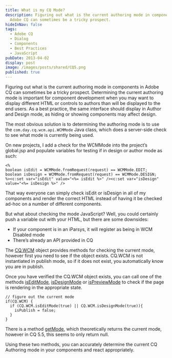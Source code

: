 ```yaml
---
title: What is my CQ Mode?
description: Figuring out what is the current authoring mode in components in
  Adobe CQ can sometimes be a tricky prospect.
hideInNav: false
tags:
  - Adobe CQ
  - Dialog
  - Components
  - Best Practices
  - JavaScript
pubDate: 2013-04-02
display: post
image: /images/posts/shared/CQ5.png
published: true
---
```


Figuring out what is the current authoring mode in components in Adobe CQ can sometimes be a tricky prospect. Determining the current authoring mode is important for component development when you may want to display different HTML or controls to authors than will be displayed to the end users. As a best practice, the same interface should display in Author and Design mode, as hiding or showing components may affect design.

The most obvious solution is to determining the authoring mode is to use the `com.day.cq.wcm.api.WCMMode` Java class, which does a server-side check to see what mode is currently being used. 

On new projects, I add a check for the WCMMode into the project’s global.jsp and populate variables for testing if in design or author mode as such:

```
<%
boolean isEdit = WCMMode.fromRequest(request) == WCMMode.EDIT;
boolean isDesign = WCMMode.fromRequest(request) == WCMMode.DESIGN;
%><c:set var="isEdit" value="<%= isEdit %>" /><c:set var="isDesign" value="<%= isDesign %>" />

```

That way everyone can simply check isEdit or isDesign in all of my components and render the correct HTML instead of having it be checked ad-hoc on a number of different components.

But what about checking the mode JavaScript? Well, you could certainly push a variable out with your HTML, but there are some downsides:

* If your component is in an iParsys, it will register as being in WCM Disabled mode
* There’s already an API provided in CQ

The [CQ.WCM](http://dev.day.com/docs/en/cq/current/widgets-api/index.html?class=CQ.WCM "Adobe CQ CQ.WCM JavaScript API") object provides methods for checking the current mode, however first you need to see if the object exists. CQ.WCM is not instantiated in publish mode, so if it does not exist, you automatically know you are in publish.

Once you have verified the CQ.WCM object exists, you can call one of the methods [isEditMode](http://dev.day.com/docs/en/cq/current/widgets-api/index.html?class=CQ.WCM#CQ.WCM-isEditMode "Is Edit Mode - Adobe CQ JavaScript API"), [isDesignMode](http://dev.day.com/docs/en/cq/current/widgets-api/index.html?class=CQ.WCM#CQ.WCM-isDesignMode "isDesignMode - Adobe CQ JavaScript API") or [isPreviewMode](http://dev.day.com/docs/en/cq/current/widgets-api/index.html?class=CQ.WCM#CQ.WCM-isPreviewMode "isPreviewMode - Adobe CQ JavaScript API") to check if the page is rendering in the appropriate state. 

```
// figure out the current mode
if(CQ.WCM) {
  if (CQ.WCM.isEditMode(true) || CQ.WCM.isDesignMode(true)){
	isPublish = false;
  }
}

```

There is a method [getMode](http://dev.day.com/docs/en/cq/current/widgets-api/index.html?class=CQ.WCM#CQ.WCM-getMode "getMode Adobe CQ JavaScript API"), which theoretically returns the current mode, however in CQ 5.5, this seems to only return null.

Using these two methods, you can accurately determine the current CQ Authoring mode in your components and react appropriately.
